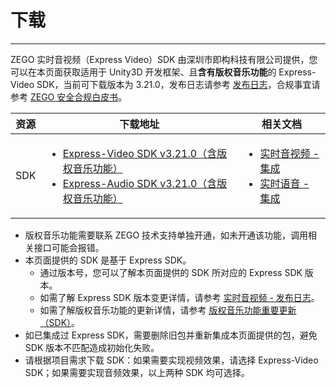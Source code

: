 # 下载

- - -

ZEGO 实时音视频（Express Video）SDK 由深圳市即构科技有限公司提供，您可以在本页面获取适用于 Unity3D 开发框架、且**含有版权音乐功能**的 Express-Video SDK，当前可下载版本为 3.21.0，发布日志请参考 [发布日志](./introduction/release-notes.mdx)，合规事宜请参考 [ZEGO 安全合规白皮书](https://doc-zh.zego.im/policies-and-agreements/zego-security-and-compliance-white-paper)。

| 资源 | 下载地址 | 相关文档|
| ---- | ----| ------ |
| SDK | <ul><li>[Express-Video SDK v3.21.0（含版权音乐功能）](https://storage.zego.im/copyrighted_music/unity3d/video/ZegoExpressUnity3D.zip)</li><li>[Express-Audio SDK v3.21.0（含版权音乐功能）](https://storage.zego.im/copyrighted_music/unity3d/audio/ZegoExpressUnity3D.zip)</li></ul> | <ul><li>[实时音视频 - 集成](https://doc-zh.zego.im/article/3234)</li><li>[实时语音 - 集成](https://doc-zh.zego.im/article/13242)</li></ul> |

<Note title="说明">

- 版权音乐功能需要联系 ZEGO 技术支持单独开通，如未开通该功能，调用相关接口可能会报错。
- 本页面提供的 SDK 是基于 Express SDK。
    - 通过版本号，您可以了解本页面提供的 SDK 所对应的 Express SDK 版本。
    - 如需了解 Express SDK 版本变更详情，请参考 [实时音视频 - 发布日志](./introduction/release-notes.mdx)。
    - 如需了解版权音乐功能的更新详情，请参考 [版权音乐功能重要更新（SDK）](./introduction/release-notes.mdx)。
- 如已集成过 Express SDK，需要删除旧包并重新集成本页面提供的包，避免 SDK 版本不匹配造成初始化失败。
- 请根据项目需求下载 SDK：如果需要实现视频效果，请选择 Express-Video SDK；如果需要实现音频效果，以上两种 SDK 均可选择。
  
</Note>
